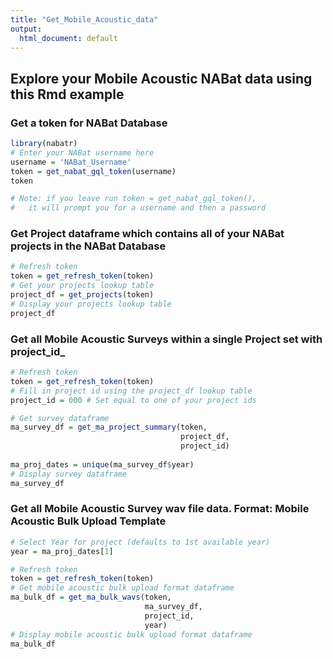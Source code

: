 ```yaml
---
title: "Get_Mobile_Acoustic_data"
output:
  html_document: default
---
```


## Explore your Mobile Acoustic NABat data using this Rmd example


### Get a token for NABat Database
```r
library(nabatr)
# Enter your NABat username here
username = 'NABat_Username'
token = get_nabat_gql_token(username)
token

# Note: if you leave run token = get_nabat_gql_token(),
#   it will prompt you for a username and then a password
```


### Get Project dataframe which contains all of your NABat projects in the NABat Database
```r
# Refresh token
token = get_refresh_token(token)
# Get your projects lookup table
project_df = get_projects(token)
# Display your projects lookup table
project_df
```


### Get all Mobile Acoustic Surveys within a single Project set with project_id_
```r
# Refresh token
token = get_refresh_token(token)
# Fill in project id using the project_df lookup table
project_id = 000 # Set equal to one of your project ids

# Get survey dataframe 
ma_survey_df = get_ma_project_summary(token, 
                                      project_df, 
                                      project_id)
                                          
ma_proj_dates = unique(ma_survey_df$year)
# Display survey dataframe
ma_survey_df
```


### Get all Mobile Acoustic Survey wav file data.  Format: Mobile Acoustic Bulk Upload Template
```r
# Select Year for project (defaults to 1st available year)
year = ma_proj_dates[1]

# Refresh token
token = get_refresh_token(token)
# Get mobile acoustic bulk upload format dataframe
ma_bulk_df = get_ma_bulk_wavs(token,
                              ma_survey_df,
                              project_id,
                              year)
# Display mobile acoustic bulk upload format dataframe
ma_bulk_df
```
